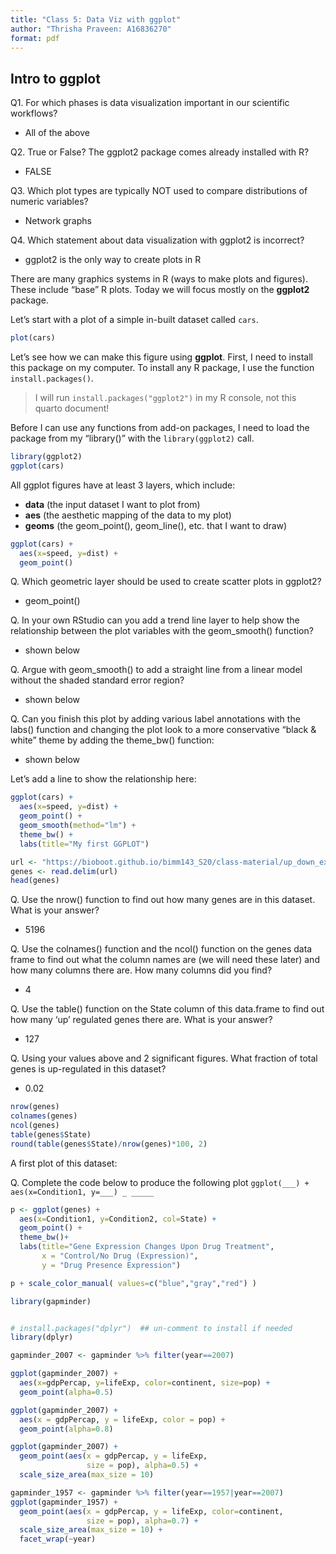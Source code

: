 ```yaml
---
title: "Class 5: Data Viz with ggplot"
author: "Thrisha Praveen: A16836270"
format: pdf
---
```


## Intro to ggplot

Q1. For which phases is data visualization important in our scientific workflows?

-   All of the above

Q2. True or False? The ggplot2 package comes already installed with R?

-   FALSE

Q3. Which plot types are typically NOT used to compare distributions of numeric variables?

-   Network graphs

Q4. Which statement about data visualization with ggplot2 is incorrect?

-   ggplot2 is the only way to create plots in R

There are many graphics systems in R (ways to make plots and figures). These include "base" R plots. Today we will focus mostly on the **ggplot2** package.

Let's start with a plot of a simple in-built dataset called `cars`.

```r

plot(cars)

```

Let's see how we can make this figure using **ggplot**. First, I need to install this package on my computer. To install any R package, I use the function `install.packages()`.

> I will run `install.packages("ggplot2")` in my R console, not this quarto document!

Before I can use any functions from add-on packages, I need to load the package from my "library()" with the `library(ggplot2)` call.

```r
library(ggplot2)
ggplot(cars)

```

All ggplot figures have at least 3 layers, which include:

-   **data** (the input dataset I want to plot from)
-   **aes** (the aesthetic mapping of the data to my plot)
-   **geoms** (the geom_point(), geom_line(), etc. that I want to draw)

```r
ggplot(cars) + 
  aes(x=speed, y=dist) +
  geom_point()

```

Q. Which geometric layer should be used to create scatter plots in ggplot2?

-   geom_point()

Q. In your own RStudio can you add a trend line layer to help show the relationship between the plot variables with the geom_smooth() function?

-   shown below

Q. Argue with geom_smooth() to add a straight line from a linear model without the shaded standard error region?

-   shown below

Q. Can you finish this plot by adding various label annotations with the labs() function and changing the plot look to a more conservative “black & white” theme by adding the theme_bw() function:

-   shown below

Let's add a line to show the relationship here:

```r
ggplot(cars) + 
  aes(x=speed, y=dist) +
  geom_point() +
  geom_smooth(method="lm") +
  theme_bw() + 
  labs(title="My first GGPLOT")
```

```r
url <- "https://bioboot.github.io/bimm143_S20/class-material/up_down_expression.txt"
genes <- read.delim(url)
head(genes)

```

Q. Use the nrow() function to find out how many genes are in this dataset. What is your answer?

-   5196

Q. Use the colnames() function and the ncol() function on the genes data frame to find out what the column names are (we will need these later) and how many columns there are. How many columns did you find?

-   4

Q. Use the table() function on the State column of this data.frame to find out how many ‘up’ regulated genes there are. What is your answer?

-   127

Q. Using your values above and 2 significant figures. What fraction of total genes is up-regulated in this dataset?

-   0.02

```r
nrow(genes)
colnames(genes)
ncol(genes)
table(genes$State)
round(table(genes$State)/nrow(genes)*100, 2)
```

A first plot of this dataset:

Q. Complete the code below to produce the following plot `ggplot(___) + aes(x=Condition1, y=___) _ _____`

```r
p <- ggplot(genes) +
  aes(x=Condition1, y=Condition2, col=State) +
  geom_point() +
  theme_bw()+ 
  labs(title="Gene Expression Changes Upon Drug Treatment", 
       x = "Control/No Drug (Expression)",
       y = "Drug Presence Expression")

p + scale_color_manual( values=c("blue","gray","red") )

```
```r
library(gapminder)


# install.packages("dplyr")  ## un-comment to install if needed
library(dplyr)

gapminder_2007 <- gapminder %>% filter(year==2007)

ggplot(gapminder_2007) +
  aes(x=gdpPercap, y=lifeExp, color=continent, size=pop) +
  geom_point(alpha=0.5)

ggplot(gapminder_2007) + 
  aes(x = gdpPercap, y = lifeExp, color = pop) +
  geom_point(alpha=0.8)

ggplot(gapminder_2007) + 
  geom_point(aes(x = gdpPercap, y = lifeExp,
                 size = pop), alpha=0.5) + 
  scale_size_area(max_size = 10)
```

```r

gapminder_1957 <- gapminder %>% filter(year==1957|year==2007)
ggplot(gapminder_1957) + 
  geom_point(aes(x = gdpPercap, y = lifeExp, color=continent,
                 size = pop), alpha=0.7) + 
  scale_size_area(max_size = 10) +
  facet_wrap(~year)

```